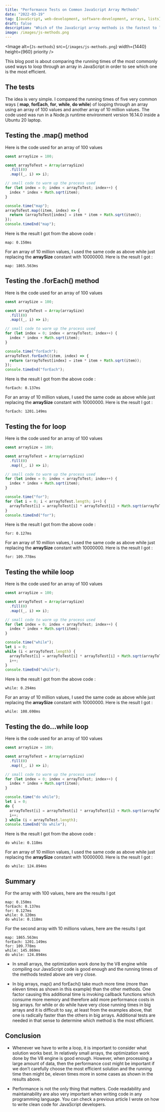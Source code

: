 ```yaml
---
title: "Performance Tests on Common JavaScript Array Methods"
date: "2022-03-19"
tag: [JavaScript, web-development, software-development, arrays, lists]
draft: false
description: "Which of the JavaScript array methods is the fastest to loop through an array ? "
image: /images/js-methods.png
---
```


<Image
  alt={`Js-methods`}
  src={`/images/js-methods.png`}
  width={1440}
  height={960}
  priority
/>

This blog post is about comparing the running times of the most commonly used ways to loop through an array in JavaScript in order to see which one is the most efficient.

## The tests

The idea is very simple. I compared the running times of five very common ways ( **map**, **forEach**, **for**, **while**, **do while**) of looping through an array using an array of 100 values and another array of 10 million values.
The code used was run in a Node.js runtime environment version 16.14.0 inside a Ubuntu 20 laptop.

## Testing the .map() method

Here is the code used for an array of 100 values

```javascript
const arraySize = 100;

const arrayToTest = Array(arraySize)
  .fill(0)
  .map((_, i) => i);

// small code to warm up the process used
for (let index = 0; index < arrayToTest; index++) {
  index * index + Math.sqrt(item);
}

console.time("map");
arrayToTest.map((item, index) => {
  return (arrayToTest[index] = item * item + Math.sqrt(item));
});
console.timeEnd("map");
```

Here is the result I got from the above code :

```text
map: 0.150ms
```

For an array of 10 million values, I used the same code as above while just replacing the **arraySize** constant with 10000000. Here is the result I got :

```text
map: 1865.563ms
```

## Testing the .forEach() method

Here is the code used for an array of 100 values

```javascript
const arraySize = 100;

const arrayToTest = Array(arraySize)
  .fill(0)
  .map((_, i) => i);

// small code to warm up the process used
for (let index = 0; index < arrayToTest; index++) {
  index * index + Math.sqrt(item);
}

console.time("forEach");
arrayToTest.forEach((item, index) => {
  return (arrayToTest[index] = item * item + Math.sqrt(item));
});
console.timeEnd("forEach");
```

Here is the result I got from the above code :

```text
forEach: 0.137ms
```

For an array of 10 million values, I used the same code as above while just replacing the **arraySize** constant with 10000000. Here is the result I got :

```text
forEach: 1201.149ms
```

## Testing the for loop

Here is the code used for an array of 100 values

```javascript
const arraySize = 100;

const arrayToTest = Array(arraySize)
  .fill(0)
  .map((_, i) => i);

// small code to warm up the process used
for (let index = 0; index < arrayToTest; index++) {
  index * index + Math.sqrt(item);
}

console.time("for");
for (let i = 0; i < arrayToTest.length; i++) {
  arrayToTest[i] = arrayToTest[i] * arrayToTest[i] + Math.sqrt(arrayToTest[i]);
}
console.timeEnd("for");
```

Here is the result I got from the above code :

```text
for: 0.127ms
```

For an array of 10 million values, I used the same code as above while just replacing the **arraySize** constant with 10000000. Here is the result I got :

```text
for: 109.778ms
```

## Testing the while loop

Here is the code used for an array of 100 values

```javascript
const arraySize = 100;

const arrayToTest = Array(arraySize)
  .fill(0)
  .map((_, i) => i);

// small code to warm up the process used
for (let index = 0; index < arrayToTest; index++) {
  index * index + Math.sqrt(item);
}

console.time("while");
let i = 0;
while (i < arrayToTest.length) {
  arrayToTest[i] = arrayToTest[i] * arrayToTest[i] + Math.sqrt(arrayToTest[i]);
  i++;
}
console.timeEnd("while");
```

Here is the result I got from the above code :

```text
while: 0.294ms
```

For an array of 10 million values, I used the same code as above while just replacing the **arraySize** constant with 10000000. Here is the result I got :

```text
while: 108.698ms
```

## Testing the do…while loop

Here is the code used for an array of 100 values

```javascript
const arraySize = 100;

const arrayToTest = Array(arraySize)
  .fill(0)
  .map((_, i) => i);

// small code to warm up the process used
for (let index = 0; index < arrayToTest; index++) {
  index * index + Math.sqrt(item);
}

console.time("do while");
let i = 0;
do {
  arrayToTest[i] = arrayToTest[i] * arrayToTest[i] + Math.sqrt(arrayToTest[i]);
  i++;
} while (i < arrayToTest.length);
console.timeEnd("do while");
```

Here is the result I got from the above code :

```text
do while: 0.118ms
```

For an array of 10 million values, I used the same code as above while just replacing the **arraySize** constant with 10000000. Here is the result I got :

```text
do while: 124.894ms
```

## Summary

For the array with 100 values, here are the results I got

```text
map: 0.150ms
forEach: 0.137ms
for: 0.127ms
while: 0.120ms
do while: 0.118ms
```

For the second array with 10 millions values, here are the results I got

```text
map: 1865.563ms
forEach: 1201.149ms
for: 109.778ms
while: 145.869ms
do while: 124.894ms
```

- In small arrays, the optimization work done by the V8 engine while compiling our JavaScript code is good enough and the running times of the methods tested above are very close.

- In big arrays, map() and forEach() take much more time (more than eleven times as shown in this example) than the other methods.
  One factor causing this additional time is invoking callback functions which consume more memory and therefore add more performance costs in big arrays.
  for while or do while have very close running times in big arrays and it is difficult to say, at least from the examples above, that one is radically faster than the others in big arrays.
  Additional tests are needed in that sense to determine which method is the most efficient.

## Conclusion

- Whenever we have to write a loop, it is important to consider what solution works best.
  In relatively small arrays, the optimization work done by the V8 engine is good enough.
  However, when processing a large amount of data, then the performance cost might be important if we don’t carefully choose the most efficient solution and the running time then might be, eleven times more in some cases as shown in the results above.

- Performance is not the only thing that matters.
  Code readability and maintainability are also very important when writing code in any programming language.
  You can check a previous article I wrote on how to write clean code for JavaScript developers.
